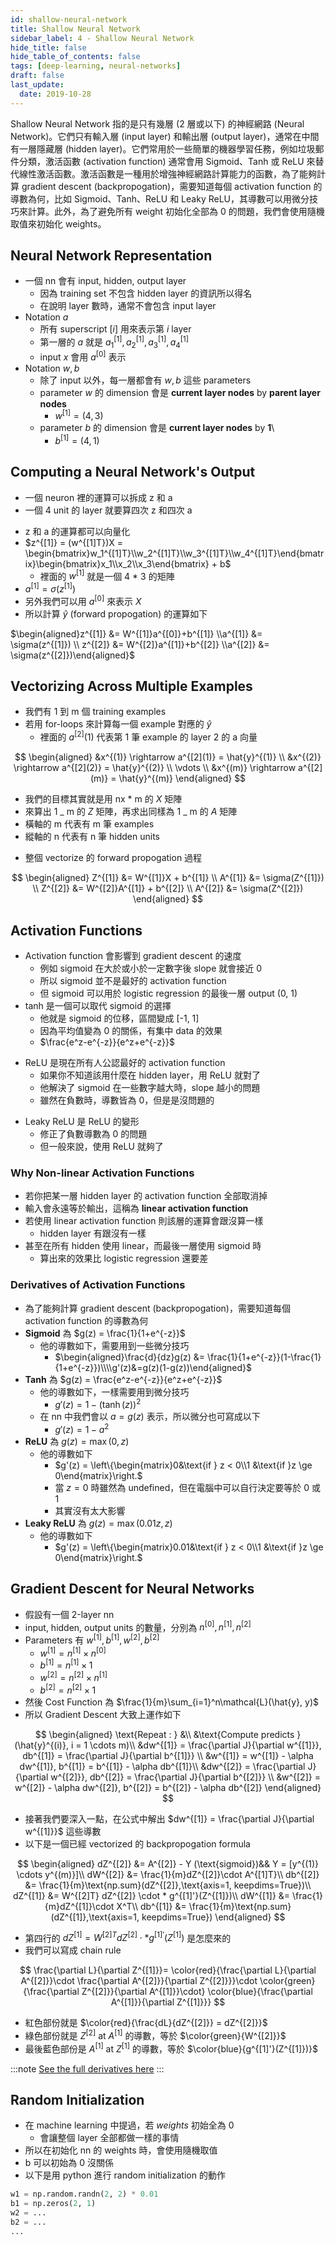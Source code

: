 ```yaml
---
id: shallow-neural-network
title: Shallow Neural Network
sidebar_label: 4 - Shallow Neural Network
hide_title: false
hide_table_of_contents: false
tags: [deep-learning, neural-networks]
draft: false
last_update:
  date: 2019-10-28
---
```


Shallow Neural Network 指的是只有幾層 (2 層或以下) 的神經網路 (Neural Network)。它們只有輸入層 (input layer) 和輸出層 (output layer)，通常在中間有一層隱藏層 (hidden layer)。它們常用於一些簡單的機器學習任務，例如垃圾郵件分類，激活函數 (activation function) 通常會用 Sigmoid、Tanh 或 ReLU 來替代線性激活函數。激活函數是一種用於增強神經網路計算能力的函數，為了能夠計算 gradient descent (backpropogation)，需要知道每個 activation function 的導數為何，比如 Sigmoid、Tanh、ReLU 和 Leaky ReLU，其導數可以用微分技巧來計算。此外，為了避免所有 weight 初始化全部為 0 的問題，我們會使用隨機取值來初始化 weights。

## Neural Network Representation

<fig
  src="/img/learning/deep-learning/01-neural-networks-and-deep-learning/04-shallow-neural-network/nn_representation.png"
  caption="Neural Network Representation"
/>

- 一個 nn 會有 input, hidden, output layer
  - 因為 training set 不包含 hidden layer 的資訊所以得名
  - 在說明 layer 數時，通常不會包含 input layer
- Notation $a$
  - 所有 superscript $[i]$ 用來表示第 $i$ layer
  - 第一層的 $a$ 就是 $a^{[1]}_1, a^{[1]}_2, a^{[1]}_3, a^{[1]}_4$
  - input $x$ 會用 $a^{[0]}$ 表示
- Notation $w, b$
  - 除了 input 以外，每一層都會有 $w, b$ 這些 parameters
  - parameter $w$ 的 dimension 會是 **current layer nodes** by **parent layer nodes**
    - $w^{[1]} = (4, 3)$
  - parameter $b$ 的 dimension 會是 **current layer nodes** by **1**\
    - $b^{[1]} = (4, 1)$

## Computing a Neural Network's Output

- 一個 neuron 裡的運算可以拆成 z 和 a
- 一個 4 unit 的 layer 就要算四次 z 和四次 a

<fig
  src="/img/learning/deep-learning/01-neural-networks-and-deep-learning/04-shallow-neural-network/nn_activate_each.png"
  caption="Computing a Neural Network's Output"
/>

- z 和 a 的運算都可以向量化
- $z^{[1]} = (w^{[1]T})X = \begin{bmatrix}w_1^{[1]T}\\w_2^{[1]T}\\w_3^{[1]T}\\w_4^{[1]T}\end{bmatrix}\begin{bmatrix}x_1\\x_2\\x_3\end{bmatrix} + b$
  - 裡面的 $w^{[1]}$ 就是一個 4 \* 3 的矩陣
- $a^{[1]} = \sigma(z^{[1]})$
- 另外我們可以用 $a^{[0]}$ 來表示 $X$
- 所以計算 $\hat{y}$ (forward propogation) 的運算如下

$\begin{aligned}z^{[1]} &= W^{[1]}a^{[0]}+b^{[1]} \\a^{[1]} &= \sigma(z^{[1]}) \\ z^{[2]} &= W^{[2]}a^{[1]}+b^{[2]} \\a^{[2]} &= \sigma(z^{[2]})\end{aligned}$

## Vectorizing Across Multiple Examples

- 我們有 1 到 m 個 training examples
- 若用 for-loops 來計算每一個 example 對應的 $\hat{y}$
  - 裡面的 ${a^[2](1)}$ 代表第 1 筆 example 的 layer 2 的 a 向量

$$
\begin{aligned}
&x^{(1)} \rightarrow a^{[2](1)} = \hat{y}^{(1)} \\
&x^{(2)} \rightarrow a^{[2](2)} = \hat{y}^{(2)} \\
\vdots \\
&x^{(m)} \rightarrow a^{[2](m)} = \hat{y}^{(m)}
\end{aligned}
$$

- 我們的目標其實就是用 nx \* m 的 $X$ 矩陣
- 來算出 1 _ m 的 $Z$ 矩陣，再求出同樣為 1 _ m 的 $A$ 矩陣
- 橫軸的 m 代表有 m 筆 examples
- 縱軸的 n 代表有 n 筆 hidden units

<fig
  src="/img/learning/deep-learning/01-neural-networks-and-deep-learning/04-shallow-neural-network/vectorize_multiple_examples.png"
  caption="Vectorizing Across Multiple Examples"
/>

- 整個 vectorize 的 forward propogation 過程

$$
\begin{aligned}
Z^{[1]} &= W^{[1]}X + b^{[1]} \\
A^{[1]} &= \sigma(Z^{[1]}) \\
Z^{[2]} &= W^{[2]}A^{[1]} + b^{[2]} \\
A^{[2]} &= \sigma(Z^{[2]})
\end{aligned}
$$

## Activation Functions

- Activation function 會影響到 gradient descent 的速度
  - 例如 sigmoid 在大於或小於一定數字後 slope 就會接近 0
  - 所以 sigmoid 並不是最好的 activation function
  - 但 sigmoid 可以用於 logistic regression 的最後一層 output (0, 1)
- tanh 是一個可以取代 sigmoid 的選擇
  - 他就是 sigmoid 的位移，區間變成 [-1, 1]
  - 因為平均值變為 0 的關係，有集中 data 的效果
  - $\frac{e^z-e^{-z}}{e^z+e^{-z}}$

<fig
  src="/img/learning/deep-learning/01-neural-networks-and-deep-learning/04-shallow-neural-network/tanh.png"
  caption="Tanh"
/>

- ReLU 是現在所有人公認最好的 activation function
  - 如果你不知道該用什麼在 hidden layer，用 ReLU 就對了
  - 他解決了 sigmoid 在一些數字越大時，slope 越小的問題
  - 雖然在負數時，導數皆為 0，但是是沒問題的

<fig
  src="/img/learning/deep-learning/01-neural-networks-and-deep-learning/04-shallow-neural-network/relu.png"
  caption="ReLU"
/>

- Leaky ReLU 是 ReLU 的變形
  - 修正了負數導數為 0 的問題
  - 但一般來說，使用 ReLU 就夠了

<fig
  src="/img/learning/deep-learning/01-neural-networks-and-deep-learning/04-shallow-neural-network/leaky_relu.png"
  caption="Leaky ReLU"
/>

### Why Non-linear Activation Functions

- 若你把某一層 hidden layer 的 activation function 全部取消掉
- 輸入會永遠等於輸出，這稱為 **linear activation function**
- 若使用 linear activation function 則該層的運算會跟沒算一樣
  - hidden layer 有跟沒有一樣
- 甚至在所有 hidden 使用 linear，而最後一層使用 sigmoid 時
  - 算出來的效果比 logistic regression 還要差

### Derivatives of Activation Functions

- 為了能夠計算 gradient descent (backpropogation)，需要知道每個 activation function 的導數為何
- **Sigmoid** 為 $g(z) = \frac{1}{1+e^{-z}}$
  - 他的導數如下，需要用到一些微分技巧
    - $\begin{aligned}\frac{d}{dz}g(z) &= \frac{1}{1+e^{-z}}(1-\frac{1}{1+e^{-z}})\\\\g'(z)&=g(z)(1-g(z))\end{aligned}$
- **Tanh** 為 $g(z) = \frac{e^z-e^{-z}}{e^z+e^{-z}}$
  - 他的導數如下，一樣需要用到微分技巧
    - $g'(z) = 1 - (\tanh(z))^2$
  - 在 nn 中我們會以 $a = g(z)$ 表示，所以微分也可寫成以下
    - $g'(z) = 1 - a^2$
- **ReLU** 為 $g(z) = \max(0, z)$
  - 他的導數如下
    - $g'(z) = \left\{\begin{matrix}0&\text{if } z < 0\\1 &\text{if }z \ge 0\end{matrix}\right.$
    - 當 $z = 0$ 時雖然為 undefined，但在電腦中可以自行決定要等於 0 或 1
    - 其實沒有太大影響
- **Leaky ReLU** 為 $g(z) = \max(0.01z, z)$
  - 他的導數如下
    - $g'(z) = \left\{\begin{matrix}0.01&\text{if } z < 0\\1 &\text{if }z \ge 0\end{matrix}\right.$

## Gradient Descent for Neural Networks

- 假設有一個 2-layer nn
- input, hidden, output units 的數量，分別為 $n^{[0]}, n^{[1]}, n^{[2]}$
- Parameters 有 $w^{[1]}, b^{[1]}, w^{[2]}, b^{[2]}$
  - $w^{[1]} = n^{[1]} \times n^{[0]}$
  - $b^{[1]} = n^{[1]} \times 1$
  - $w^{[2]} = n^{[2]} \times n^{[1]}$
  - $b^{[2]} = n^{[2]} \times 1$
- 然後 Cost Function 為 $\frac{1}{m}\sum_{i=1}^n\mathcal{L}(\hat{y}, y)$
- 所以 Gradient Descent 大致上運作如下

$$
\begin{aligned}
\text{Repeat : } &\\
&\text{Compute predicts } (\hat{y}^{(i)}, i = 1 \cdots m)\\
&dw^{[1]} = \frac{\partial J}{\partial w^{[1]}}, db^{[1]} = \frac{\partial J}{\partial b^{[1]}} \\
&w^{[1]} = w^{[1]} - \alpha dw^{[1]}, b^{[1]} = b^{[1]} - \alpha db^{[1]}\\
&dw^{[2]} = \frac{\partial J}{\partial w^{[2]}}, db^{[2]} = \frac{\partial J}{\partial b^{[2]}} \\
&w^{[2]} = w^{[2]} - \alpha dw^{[2]}, b^{[2]} = b^{[2]} - \alpha db^{[2]}
\end{aligned}
$$

- 接著我們要深入一點，在公式中解出 $dw^{[1]} = \frac{\partial J}{\partial w^{[1]}}$ 這些導數
- 以下是一個已經 vectorized 的 backpropogation formula

<fig
  src="/img/learning/deep-learning/01-neural-networks-and-deep-learning/04-shallow-neural-network/nn_2layer_computation_graph.png"
  caption="Neural Network 2-layer Computation Graph"
/>

$$
\begin{aligned}
dZ^{[2]} &= A^{[2]} - Y (\text{sigmoid})&& Y = [y^{(1)} \cdots y^{(m)}]\\
dW^{[2]} &= \frac{1}{m}dZ^{[2]}\cdot A^{[1]T}\\
db^{[2]} &= \frac{1}{m}\text{np.sum}(dZ^{[2]},\text{axis=1, keepdims=True})\\
dZ^{[1]} &= W^{[2]T} dZ^{[2]} \cdot * g^{[1]'}(Z^{[1]})\\
dW^{[1]} &= \frac{1}{m}dZ^{[1]}\cdot X^T\\
db^{[1]} &= \frac{1}{m}\text{np.sum}(dZ^{[1]},\text{axis=1, keepdims=True})
\end{aligned}
$$

- 第四行的 $dZ^{[1]} = W^{[2]T} dZ^{[2]} \cdot * g^{[1]'}(Z^{[1]})$ 是怎麼來的
- 我們可以寫成 chain rule

$$
\frac{\partial L}{\partial Z^{[1]}}=
\color{red}{\frac{\partial L}{\partial A^{[2]}}\cdot
\frac{\partial A^{[2]}}{\partial Z^{[2]}}}\cdot
\color{green}{\frac{\partial Z^{[2]}}{\partial A^{[1]}}\cdot}
\color{blue}{\frac{\partial A^{[1]}}{\partial Z^{[1]}}}
$$

- 紅色部份就是 $\color{red}{\frac{dL}{dZ^{[2]}} = dZ^{[2]}}$
- 綠色部份就是 $Z^{[2]} \text{ at } A^{[1]}$ 的導數，等於 $\color{green}{W^{[2]}}$
- 最後藍色部份是 $A^{[1]} \text{ at } Z^{[1]}$ 的導數，等於 $\color{blue}{g^{[1]'}(Z^{[1]})}$

:::note
[See the full derivatives here](https://medium.com/@pdquant/all-the-backpropagation-derivatives-d5275f727f60)
:::

## Random Initialization

- 在 machine learning 中提過，若 $weights$ 初始全為 0
  - 會讓整個 layer 全部都做一樣的事情
- 所以在初始化 nn 的 weights 時，會使用隨機取值
- b 可以初始為 0 沒關係
- 以下是用 python 進行 random initialization 的動作

```python
w1 = np.random.randn(2, 2) * 0.01
b1 = np.zeros(2, 1)
w2 = ...
b2 = ...
...
```
